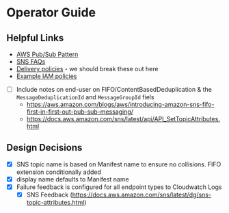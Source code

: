 # Operator Guide

## Helpful Links

* [AWS Pub/Sub Pattern](https://docs.aws.amazon.com/prescriptive-guidance/latest/modernization-integrating-microservices/pub-sub.html)
* [SNS FAQs](https://aws.amazon.com/sns/faqs/#:~:text=FIFO%20topics)
* [Delivery policies](https://docs.aws.amazon.com/sns/latest/dg/sns-message-delivery-retries.html) - we should break these out here
* [Example IAM policies](https://docs.aws.amazon.com/sns/latest/dg/sns-access-policy-use-cases.html)

* [ ] Include notes on end-user on FIFO/ContentBasedDeduplication & the `MessageDeduplicationId` and `MessageGroupId` fiels
  * https://aws.amazon.com/blogs/aws/introducing-amazon-sns-fifo-first-in-first-out-pub-sub-messaging/
  * https://docs.aws.amazon.com/sns/latest/api/API_SetTopicAttributes.html
  
## Design Decisions

* [x] SNS topic name is based on Manifest name to ensure no collisions. FIFO extension conditionally added
* [x] display name defaults to Manifest name
* [x] Failure feedback is configured for all endpoint types to Cloudwatch Logs
  * [x] SNS Feedback (https://docs.aws.amazon.com/sns/latest/dg/sns-topic-attributes.html) 

